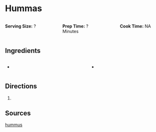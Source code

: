 # Hummas {.unnumbered}

::: columns
::: {.column width="30%"}
**Serving Size:** ?
:::

::: {.column width="5%"}
:::

::: {.column width="30%"}
**Prep Time:** ? Minutes
:::

::: {.column width="5%"}
:::

::: {.column width="30%"}
**Cook Time:** NA
:::
:::

## Ingredients 

::: columns
::: {.column width="48%"}

* 

:::

::: {.column width="2%"}
:::

::: {.column width="48%"}

* 

:::
:::

## Directions

1. 

## Sources

[hummus](https://www.heffner.dev/hummus)
